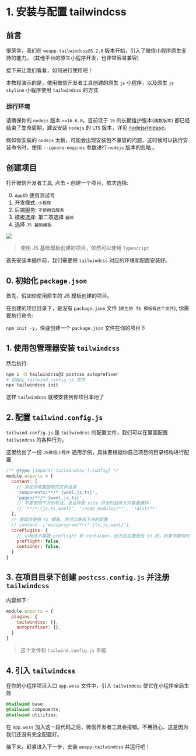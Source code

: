 # 1. 安装与配置 tailwindcss

## 前言

很荣幸，我们在 `weapp-tailwindcss@3.2.0` 版本开始，引入了微信小程序原生支持的能力。 (其他平台的原生小程序开发，也非常容易兼容)

接下来让我们看看，如何进行使用吧！

本教程演示的是，使用微信开发者工具创建的原生 `js` 小程序，以及原生 `js` `skyline` 小程序使用 `tailwindcss` 的方式

### 运行环境

请确保你的 `nodejs` 版本 `>=16.6.0`。目前低于 `16` 的长期维护版本(`偶数版本`) 都已经结束了生命周期，建议安装 `nodejs` 的 `LTS` 版本，详见 [nodejs/release](https://github.com/nodejs/release)。

假如你安装的 `nodejs` 太新，可能会出现安装包不兼容的问题，这时候可以执行安装命令时，使用 `--ignore-engines` 参数进行 `nodejs` 版本的忽略 。

## 创建项目

打开微信开发者工具, 点击 `+` 创建一个项目，依次选择:

0. `AppID` 使用测试号
1. 开发模式: `小程序` 
2. 后端服务: `不使用云服务` 
3. 模板选择: 第二项选择 `基础`
4. 选择 `JS 基础模板`

![](/img/create-project.png)

> 使用 JS 基础模板创建的项目，依然可以使用 `Typescript`

首先安装本插件前，我们需要把 `tailwindcss` 对应的环境和配置安装好。

## 0. 初始化 `package.json`

首先，假如你使用原生的 JS 模板创建的项目。

在创建的项目目录下，是没有 `package.json` 文件 (`原生的 TS 模板有这个文件`), 你需要执行命令:

`npm init -y`，快速创建一个 `package.json` 文件在你的项目下

## 1. 使用包管理器安装 `tailwindcss`

然后执行:

```bash npm2yarn
npm i -D tailwindcss@3 postcss autoprefixer
# 初始化 tailwind.config.js 文件
npx tailwindcss init
```

这样 `tailwindcss` 就被安装到你项目本地了

## 2. 配置 `tailwind.config.js`

`tailwind.config.js` 是 `tailwindcss` 的配置文件，我们可以在里面配置 `tailwindcss` 的各种行为。

这里给出了一份 `JS微信小程序` 通用示例，具体要根据你自己项目的目录结构进行配置

```js title="tailwind.config.js"
/** @type {import('tailwindcss').Config} */
module.exports = {
  content: [
    // 添加你需要提取的文件目录
    'components/**/*.{wxml,js,ts}',
    'pages/**/*.{wxml,js,ts}',
    // 不要使用下方的写法，这会导致 vite 开发时监听文件数量爆炸
    // '**/*.{js,ts,wxml}', '!node_modules/**', '!dist/**'
  ],
  // 假如你使用 ts 模板，则可以使用下方的配置
  // content: ['miniprogram/**/*.{ts,js,wxml}'],
  corePlugins: {
    // 小程序不需要 preflight 和 container，因为这主要是给 h5 的，如果你要同时开发小程序和 h5 端，你应该使用环境变量来控制它
    preflight: false,
    container: false,
  }
}
```

## 3. 在项目目录下创建 `postcss.config.js` 并注册 `tailwindcss`

内容如下:

```js title="postcss.config.js"
module.exports = {
  plugins: {
    tailwindcss: {},
    autoprefixer: {},
  }
}
```

> 这个文件和 `tailwind.config.js` 平级


## 4. 引入 `tailwindcss`

在你的小程序项目入口 `app.wxss` 文件中，引入 `tailwindcss` 使它在小程序全局生效

```css
@tailwind base;
@tailwind components;
@tailwind utilities;
```

在 `app.wxss` 加入这一段代码之后，微信开发者工具会报错。不用担心，这是因为我们还没有完全配置好。

接下来，赶紧进入下一步，安装 `weapp-tailwindcss` 并运行吧！
